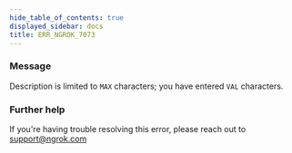 ```yaml
---
hide_table_of_contents: true
displayed_sidebar: docs
title: ERR_NGROK_7073
---
```




### Message

Description is limited to `MAX` characters; you have entered `VAL` characters.

<ErrorDetails error="err_ngrok_7073" />

### Further help

If you're having trouble resolving this error, please reach out to [support@ngrok.com](mailto:support@ngrok.com?subject=Help%20with%20ERR_NGROK_7073)
